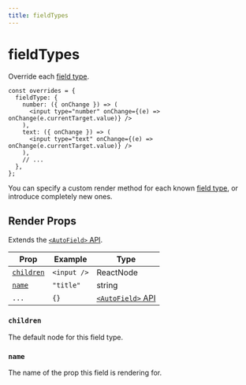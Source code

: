 ```yaml
---
title: fieldTypes
---
```


# fieldTypes

Override each [field type](/docs/api-reference/fields).

```tsx copy
const overrides = {
  fieldType: {
    number: ({ onChange }) => (
      <input type="number" onChange={(e) => onChange(e.currentTarget.value)} />
    ),
    text: ({ onChange }) => (
      <input type="text" onChange={(e) => onChange(e.currentTarget.value)} />
    ),
    // ...
  },
};
```

You can specify a custom render method for each known [field type](/docs/api-reference/fields), or introduce completely new ones.

## Render Props

Extends the [`<AutoField>` API](/docs/api-reference/components/auto-field).

| Prop                    | Example     | Type                                                           |
| ----------------------- | ----------- | -------------------------------------------------------------- |
| [`children`](#children) | `<input />` | ReactNode                                                      |
| [`name`](#name)         | `"title"`   | string                                                         |
| `...`                   | `{}`        | [`<AutoField>` API](/docs/api-reference/components/auto-field) |

### `children`

The default node for this field type.

### `name`

The name of the prop this field is rendering for.
